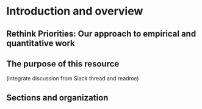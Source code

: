 # Introduction and overview

## Rethink Priorities: Our approach to empirical and quantitative work

## The purpose of this resource

(integrate discussion from Slack thread and readme)

## Sections and organization
